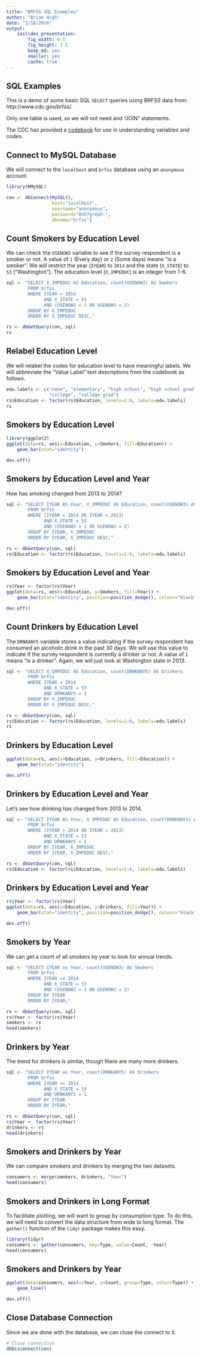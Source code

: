 ```yaml
---
title: "BRFSS SQL Examples"
author: "Brian High"
date: "2/18/2016"
output: 
    ioslides_presentation:
        fig_width: 8.5
        fig_height: 3.5
        keep_md: yes
        smaller: yes
        cache: true
---
```


## SQL Examples

This is a demo of some basic SQL `SELECT` queries using BRFSS data 
from: http://www.cdc.gov/brfss/. 

Only one table is used, so we will not need and "JOIN" statements. 

The CDC has provided a 
[codebook](http://www.cdc.gov/brfss/annual_data/2013/pdf/codebook13_llcp.pdf) 
for use in understanding variables and codes.

## Connect to MySQL Database

We will connect to the `localhost` and `brfss` database using an `anonymous` 
account.

```r
library(RMySQL)

con <- dbConnect(MySQL(), 
                 host="localhost", 
                 username="anonymous", 
                 password="Ank7greph-", 
                 dbname="brfss")
```

## Count Smokers by Education Level

We can check the `USENOW3` variable to see if the survey respondent is
a smoker or not. A value of `1` (Every day) or `2` (Some days) means 
"is a smoker". We will restrict the year (`IYEAR`) to `2014` and the 
state (`X_STATE`) to `53` ("Washington"). The education level 
(`X_IMPEDUC`) is an integer from 1-6.

```r
sql <- "SELECT X_IMPEDUC AS Education, count(USENOW3) AS Smokers 
        FROM brfss 
        WHERE IYEAR = 2014 
              AND X_STATE = 53 
              AND (USENOW3 = 1 OR USENOW3 = 2) 
        GROUP BY X_IMPEDUC 
        ORDER BY X_IMPEDUC DESC;"

rs <- dbGetQuery(con, sql)
rs
```

## Relabel Education Level

We will relabel the codes for education level to have meaningful labels. We will
abbreviate the "Value Label" text descriptions from the codebook as follows.

```r
edu.labels <- c("none", "elementary", "high school", "high school grad", 
                "college", "college grad")
rs$Education <- factor(rs$Education, levels=1:6, labels=edu.labels)
rs
```

## Smokers by Education Level

```r
library(ggplot2)
ggplot(data=rs, aes(x=Education, y=Smokers, fill=Education)) +
    geom_bar(stat="identity")
```

```r
dev.off()
```

## Smokers by Education Level and Year

How has smoking changed from 2013 to 2014?

```r
sql <- "SELECT IYEAR AS Year, X_IMPEDUC AS Education, count(USENOW3) AS Smokers
        FROM brfss 
        WHERE (IYEAR = 2014 OR IYEAR = 2013)
              AND X_STATE = 53 
              AND (USENOW3 = 1 OR USENOW3 = 2) 
        GROUP BY IYEAR, X_IMPEDUC 
        ORDER BY IYEAR, X_IMPEDUC DESC;"

rs <- dbGetQuery(con, sql)
rs$Education <- factor(rs$Education, levels=1:6, labels=edu.labels)
```

## Smokers by Education Level and Year

```r
rs$Year <- factor(rs$Year)
ggplot(data=rs, aes(x=Education, y=Smokers, fill=Year)) +
    geom_bar(stat="identity", position=position_dodge(), colour="black")
```

```r
dev.off()
```

## Count Drinkers by Education Level

The `DRNKANY5` variable stores a value indicating if the survey respondent has 
consumed an alcoholic drink in the past 30 days. We will use this value to 
indicate if the survey respondent is currently a drinker or not. A value of
`1` means "is a drinker". Again, we will just look at Washington state in 2013.

```r
sql <- "SELECT X_IMPEDUC AS Education, count(DRNKANY5) AS Drinkers 
        FROM brfss 
        WHERE IYEAR = 2014
              AND X_STATE = 53 
              AND DRNKANY5 = 1 
        GROUP BY X_IMPEDUC 
        ORDER BY X_IMPEDUC DESC;"

rs <- dbGetQuery(con, sql)
rs$Education <- factor(rs$Education, levels=1:6, labels=edu.labels)
rs
```

## Drinkers by Education Level

```r
ggplot(data=rs, aes(x=Education, y=Drinkers, fill=Education)) +
    geom_bar(stat="identity")
```

```r
dev.off()
```

## Drinkers by Education Level and Year

Let's see how drinking has changed from 2013 to 2014.

```r
sql <- "SELECT IYEAR AS Year, X_IMPEDUC AS Education, count(DRNKANY5) AS Drinkers 
        FROM brfss 
        WHERE (IYEAR = 2014 OR IYEAR = 2013)
              AND X_STATE = 53 
              AND DRNKANY5 = 1 
        GROUP BY IYEAR, X_IMPEDUC 
        ORDER BY IYEAR, X_IMPEDUC DESC;"

rs <- dbGetQuery(con, sql)
rs$Education <- factor(rs$Education, levels=1:6, labels=edu.labels)
```

## Drinkers by Education Level and Year

```r
rs$Year <- factor(rs$Year)
ggplot(data=rs, aes(x=Education, y=Drinkers, fill=Year)) +
    geom_bar(stat="identity", position=position_dodge(), colour="black")
```

```r
dev.off()
```

## Smokers by Year

We can get a count of all smokers by year to look for annual trends.

```r
sql <- "SELECT IYEAR as Year, count(USENOW3) AS Smokers 
        FROM brfss 
        WHERE IYEAR <= 2014 
              AND X_STATE = 53 
              AND (USENOW3 = 1 OR USENOW3 = 2) 
        GROUP BY IYEAR 
        ORDER BY IYEAR;"

rs <- dbGetQuery(con, sql)
rs$Year <- factor(rs$Year)
smokers <- rs
head(smokers)
```

## Drinkers by Year

The trend for drinkers is similar, though there are many more drinkers.

```r
sql <- "SELECT IYEAR as Year, count(DRNKANY5) AS Drinkers 
        FROM brfss 
        WHERE IYEAR <= 2014
              AND X_STATE = 53 
              AND DRNKANY5 = 1 
        GROUP BY IYEAR 
        ORDER BY IYEAR;"

rs <- dbGetQuery(con, sql)
rs$Year <- factor(rs$Year)
drinkers <- rs
head(drinkers)
```

## Smokers and Drinkers by Year

We can compare smokers and drinkers by merging the two datasets.

```r
consumers <- merge(smokers, drinkers, "Year")
head(consumers)
```

## Smokers and Drinkers in Long Format

To facilitate plotting, we will want to group by consumption type. To do this,
we will need to convert the data structure from wide to long format. The
`gather()` function of the `tidyr` package makes this easy.

```r
library(tidyr)
consumers <- gather(consumers, key=Type, value=Count, -Year)
head(consumers)
```

## Smokers and Drinkers by Year

```r
ggplot(data=consumers, aes(x=Year, y=Count, group=Type, color=Type)) +
    geom_line()
```

```r
dev.off()
```

## Close Database Connection

Since we are done with the database, we can close the connect to it.

```r
# Close connection
dbDisconnect(con)
```